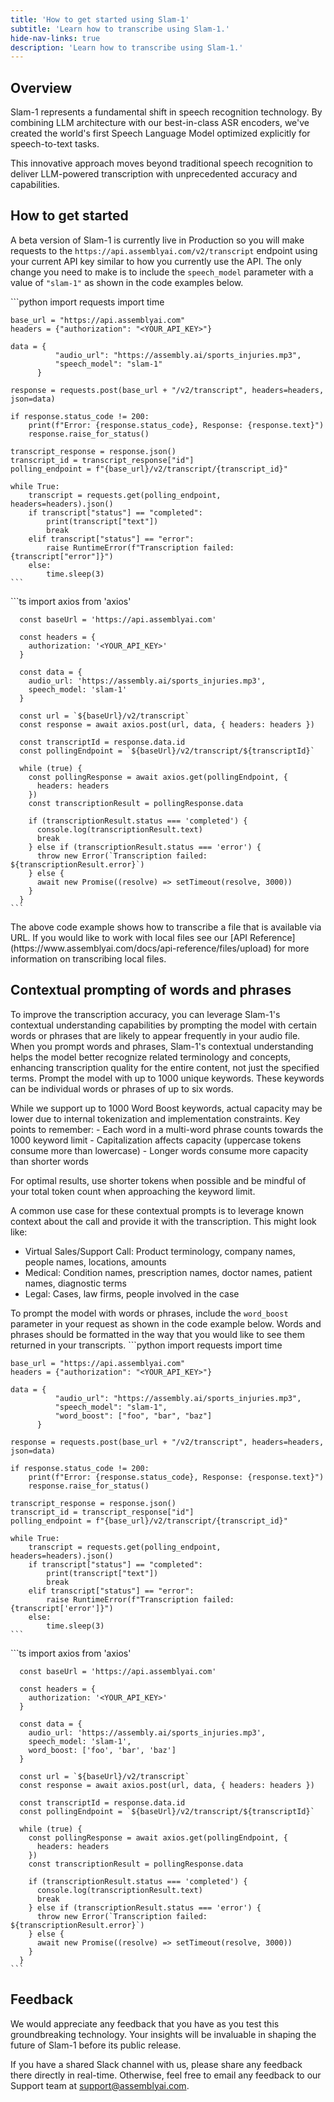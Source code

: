```yaml
---
title: 'How to get started using Slam-1'
subtitle: 'Learn how to transcribe using Slam-1.'
hide-nav-links: true
description: 'Learn how to transcribe using Slam-1.'
---
```



## Overview

Slam-1 represents a fundamental shift in speech recognition technology. By combining LLM architecture with our best-in-class ASR encoders, we've created the world's first Speech Language Model optimized explicitly for speech-to-text tasks.

This innovative approach moves beyond traditional speech recognition to deliver LLM-powered transcription with unprecedented accuracy and capabilities.

## How to get started

A beta version of Slam-1 is currently live in Production so you will make requests to the `https://api.assemblyai.com/v2/transcript` endpoint using your current API key similar to how you currently use the API. The only change you need to make is to include the `speech_model` parameter with a value of `"slam-1"` as shown in the code examples below.

<Tabs groupId="language">
  <Tab language="python" title="Python" default>
    ```python
    import requests
    import time 

    base_url = "https://api.assemblyai.com"
    headers = {"authorization": "<YOUR_API_KEY>"}

    data = {
              "audio_url": "https://assembly.ai/sports_injuries.mp3",
              "speech_model": "slam-1"
          }

    response = requests.post(base_url + "/v2/transcript", headers=headers, json=data)

    if response.status_code != 200:
        print(f"Error: {response.status_code}, Response: {response.text}")
        response.raise_for_status()

    transcript_response = response.json()
    transcript_id = transcript_response["id"]
    polling_endpoint = f"{base_url}/v2/transcript/{transcript_id}"

    while True:
        transcript = requests.get(polling_endpoint, headers=headers).json()
        if transcript["status"] == "completed":
            print(transcript["text"])
            break
        elif transcript["status"] == "error":
            raise RuntimeError(f"Transcription failed: {transcript["error"]}")
        else:
            time.sleep(3)
    ```
  </Tab>
  <Tab language="typescript" title="Typescript">
    ```ts
      import axios from 'axios'

      const baseUrl = 'https://api.assemblyai.com'

      const headers = {
        authorization: '<YOUR_API_KEY>'
      }

      const data = {
        audio_url: 'https://assembly.ai/sports_injuries.mp3',
        speech_model: 'slam-1'
      }

      const url = `${baseUrl}/v2/transcript`
      const response = await axios.post(url, data, { headers: headers })

      const transcriptId = response.data.id
      const pollingEndpoint = `${baseUrl}/v2/transcript/${transcriptId}`

      while (true) {
        const pollingResponse = await axios.get(pollingEndpoint, {
          headers: headers
        })
        const transcriptionResult = pollingResponse.data

        if (transcriptionResult.status === 'completed') {
          console.log(transcriptionResult.text)
          break
        } else if (transcriptionResult.status === 'error') {
          throw new Error(`Transcription failed: ${transcriptionResult.error}`)
        } else {
          await new Promise((resolve) => setTimeout(resolve, 3000))
        }
      }
    ```
  </Tab>
</Tabs>

<Note title="Local audio files">
  The above code example shows how to transcribe a file that is available via URL. If you would like to work with local files see our [API Reference](https://www.assemblyai.com/docs/api-reference/files/upload) for more information on transcribing local files.
</Note>

## Contextual prompting of words and phrases

To improve the transcription accuracy, you can leverage Slam-1's contextual understanding capabilities by prompting the model with certain words or phrases that are likely to appear frequently in your audio file. When you prompt words and phrases, Slam-1's contextual understanding helps the model better recognize related terminology and concepts, enhancing transcription quality for the entire content, not just the specified terms. Prompt the model with up to 1000 unique keywords. These keywords can be individual words or phrases of up to six words.

<Note title="Keyword count limits">
While we support up to 1000 Word Boost keywords, actual capacity may be lower due to internal tokenization and implementation constraints.
Key points to remember:
- Each word in a multi-word phrase counts towards the 1000 keyword limit
- Capitalization affects capacity (uppercase tokens consume more than lowercase)
- Longer words consume more capacity than shorter words

For optimal results, use shorter tokens when possible and be mindful of your total token count when approaching the keyword limit.
</Note>

A common use case for these contextual prompts is to leverage known context about the call and provide it with the transcription. This might look like:
* Virtual Sales/Support Call: Product terminology, company names, people names, locations, amounts
* Medical: Condition names, prescription names, doctor names, patient names, diagnostic terms
* Legal: Cases, law firms, people involved in the case

To prompt the model with words or phrases, include the `word_boost` parameter in your request as shown in the code example below. Words and phrases should be formatted in the way that you would like to see them returned in your transcripts.
<Tabs groupId="language">
  <Tab language="python" title="Python" default>
    ```python
    import requests
    import time 

    base_url = "https://api.assemblyai.com"
    headers = {"authorization": "<YOUR_API_KEY>"}

    data = {
              "audio_url": "https://assembly.ai/sports_injuries.mp3",
              "speech_model": "slam-1",
              "word_boost": ["foo", "bar", "baz"]
          }

    response = requests.post(base_url + "/v2/transcript", headers=headers, json=data)

    if response.status_code != 200:
        print(f"Error: {response.status_code}, Response: {response.text}")
        response.raise_for_status()

    transcript_response = response.json()
    transcript_id = transcript_response["id"]
    polling_endpoint = f"{base_url}/v2/transcript/{transcript_id}"

    while True:
        transcript = requests.get(polling_endpoint, headers=headers).json()
        if transcript["status"] == "completed":
            print(transcript["text"])
            break
        elif transcript["status"] == "error":
            raise RuntimeError(f"Transcription failed: {transcript['error']}")
        else:
            time.sleep(3)
    ```
  </Tab>
  <Tab language="typescript" title="Typescript">
    ```ts
      import axios from 'axios'

      const baseUrl = 'https://api.assemblyai.com'

      const headers = {
        authorization: '<YOUR_API_KEY>'
      }

      const data = {
        audio_url: 'https://assembly.ai/sports_injuries.mp3',
        speech_model: 'slam-1',
        word_boost: ['foo', 'bar', 'baz']
      }

      const url = `${baseUrl}/v2/transcript`
      const response = await axios.post(url, data, { headers: headers })

      const transcriptId = response.data.id
      const pollingEndpoint = `${baseUrl}/v2/transcript/${transcriptId}`

      while (true) {
        const pollingResponse = await axios.get(pollingEndpoint, {
          headers: headers
        })
        const transcriptionResult = pollingResponse.data

        if (transcriptionResult.status === 'completed') {
          console.log(transcriptionResult.text)
          break
        } else if (transcriptionResult.status === 'error') {
          throw new Error(`Transcription failed: ${transcriptionResult.error}`)
        } else {
          await new Promise((resolve) => setTimeout(resolve, 3000))
        }
      }
    ```
  </Tab>
</Tabs>

## Feedback
We would appreciate any feedback that you have as you test this groundbreaking technology. Your insights will be invaluable in shaping the future of Slam-1 before its public release.

If you have a shared Slack channel with us, please share any feedback there directly in real-time. Otherwise, feel free to email any feedback to our Support team at support@assemblyai.com.
